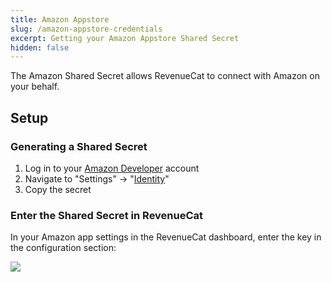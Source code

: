 ```yaml
---
title: Amazon Appstore
slug: /amazon-appstore-credentials
excerpt: Getting your Amazon Appstore Shared Secret
hidden: false
---
```

The Amazon Shared Secret allows RevenueCat to connect with Amazon on your behalf. 

## Setup

### Generating a Shared Secret

1. Log in to your [Amazon Developer](https://developer.amazon.com/) account
2. Navigate to "Settings" -> "[Identity](https://developer.amazon.com/settings/console/sdk/shared-key)"
3. Copy the secret

### Enter the Shared Secret in RevenueCat

In your Amazon app settings in the RevenueCat dashboard, enter the key in the configuration section:

![](/images/57d36db-app.revenuecat.com_projects_85ff18c7_apps_appefe5647c50_1_0b3a1036bab2da0335981bff52fc1fc2.png)